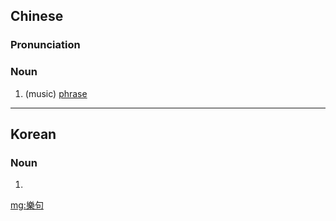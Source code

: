 {{also|乐句}}
==Chinese==
{{zh-forms|s=乐句}}

===Pronunciation===
{{zh-pron
|m=yuèjù
|c=ngok6 geoi3
|cat=n
}}

===Noun===
{{zh-noun}}

# (music) [[phrase]]

{{zh-cat|Music}}

----

==Korean==
{{ko-hanjatab}}

===Noun===
{{ko-noun|hj|hangeul=악구}}

# {{hanja form of|악구|(music) [[phrase]]}}

[[mg:樂句]]